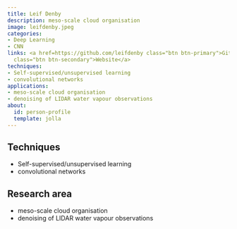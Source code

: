 ```yaml
---
title: Leif Denby
description: meso-scale cloud organisation
image: leifdenby.jpeg
categories:
- Deep Learning
- CNN
links: <a href=https://github.com/leifdenby class="btn btn-primary">Github</a><a href=https://environment.leeds.ac.uk/see/staff/1231/dr-leif-denby
  class="btn btn-secondary">Website</a>
techniques:
- Self-supervised/unsupervised learning
- convolutional networks
applications:
- meso-scale cloud organisation
- denoising of LIDAR water vapour observations
about:
  id: person-profile
  template: jolla
---
```

   
:::{#person-profile}
:::
   
##
## Techniques
   
- Self-supervised/unsupervised learning
- convolutional networks
   
##
## Research area
   
- meso-scale cloud organisation
- denoising of LIDAR water vapour observations
